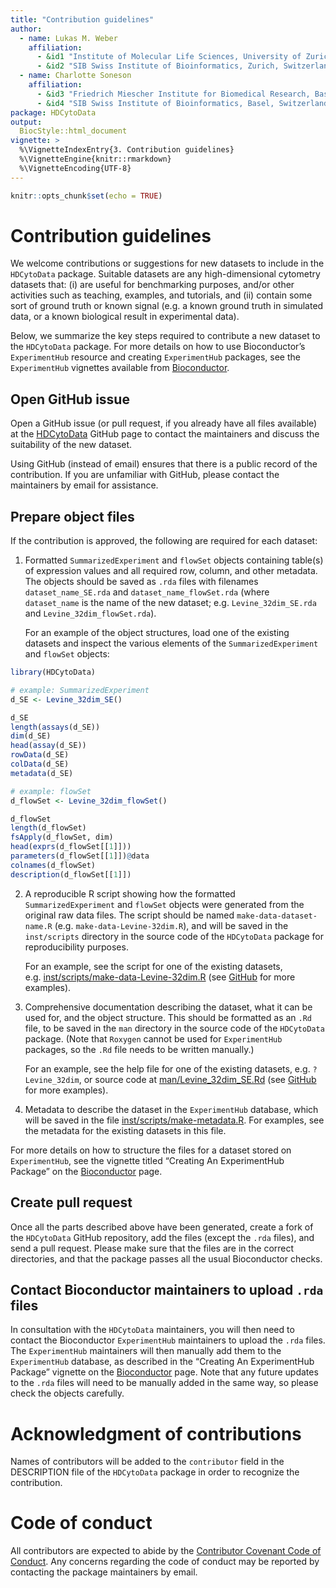 ```yaml
---
title: "Contribution guidelines"
author: 
  - name: Lukas M. Weber
    affiliation: 
      - &id1 "Institute of Molecular Life Sciences, University of Zurich, Zurich, Switzerland"
      - &id2 "SIB Swiss Institute of Bioinformatics, Zurich, Switzerland"
  - name: Charlotte Soneson
    affiliation: 
      - &id3 "Friedrich Miescher Institute for Biomedical Research, Basel, Switzerland"
      - &id4 "SIB Swiss Institute of Bioinformatics, Basel, Switzerland"
package: HDCytoData
output: 
  BiocStyle::html_document
vignette: >
  %\VignetteIndexEntry{3. Contribution guidelines}
  %\VignetteEngine{knitr::rmarkdown}
  %\VignetteEncoding{UTF-8}
---
```


```r
knitr::opts_chunk$set(echo = TRUE)
```



# Contribution guidelines

We welcome contributions or suggestions for new datasets to include in the `HDCytoData` package. Suitable datasets are any high-dimensional cytometry datasets that: (i) are useful for benchmarking purposes, and/or other activities such as teaching, examples, and tutorials, and (ii) contain some sort of ground truth or known signal (e.g. a known ground truth in simulated data, or a known biological result in experimental data).

Below, we summarize the key steps required to contribute a new dataset to the `HDCytoData` package. For more details on how to use Bioconductor's `ExperimentHub` resource and creating `ExperimentHub` packages, see the `ExperimentHub` vignettes available from [Bioconductor](http://bioconductor.org/packages/ExperimentHub).


## Open GitHub issue

Open a GitHub issue (or pull request, if you already have all files available) at the [HDCytoData](https://github.com/lmweber/HDCytoData) GitHub page to contact the maintainers and discuss the suitability of the new dataset.

Using GitHub (instead of email) ensures that there is a public record of the contribution. If you are unfamiliar with GitHub, please contact the maintainers by email for assistance.


## Prepare object files

If the contribution is approved, the following are required for each dataset:

1. Formatted `SummarizedExperiment` and `flowSet` objects containing table(s) of expression values and all required row, column, and other metadata. The objects should be saved as `.rda` files with filenames `dataset_name_SE.rda` and `dataset_name_flowSet.rda` (where `dataset_name` is the name of the new dataset; e.g. `Levine_32dim_SE.rda` and `Levine_32dim_flowSet.rda`).

    For an example of the object structures, load one of the existing datasets and inspect the various elements of the `SummarizedExperiment` and `flowSet` objects:
    
```r
library(HDCytoData)

# example: SummarizedExperiment
d_SE <- Levine_32dim_SE()

d_SE
length(assays(d_SE))
dim(d_SE)
head(assay(d_SE))
rowData(d_SE)
colData(d_SE)
metadata(d_SE)

# example: flowSet
d_flowSet <- Levine_32dim_flowSet()

d_flowSet
length(d_flowSet)
fsApply(d_flowSet, dim)
head(exprs(d_flowSet[[1]]))
parameters(d_flowSet[[1]])@data
colnames(d_flowSet)
description(d_flowSet[[1]])
```


2. A reproducible R script showing how the formatted `SummarizedExperiment` and `flowSet` objects were generated from the original raw data files. The script should be named `make-data-dataset-name.R` (e.g. `make-data-Levine-32dim.R`), and will be saved in the `inst/scripts` directory in the source code of the `HDCytoData` package for reproducibility purposes.

    For an example, see the script for one of the existing datasets, e.g. [inst/scripts/make-data-Levine-32dim.R](https://github.com/lmweber/HDCytoData/blob/master/inst/scripts/make-data-Levine-32dim.R) (see [GitHub](https://github.com/lmweber/HDCytoData) for more examples).


3. Comprehensive documentation describing the dataset, what it can be used for, and the object structure. This should be formatted as an `.Rd` file, to be saved in the `man` directory in the source code of the `HDCytoData` package. (Note that `Roxygen` cannot be used for `ExperimentHub` packages, so the `.Rd` file needs to be written manually.)

    For an example, see the help file for one of the existing datasets, e.g. `?Levine_32dim`, or source code at [man/Levine_32dim_SE.Rd](https://github.com/lmweber/HDCytoData/blob/master/man/Levine_32dim_SE.Rd) (see [GitHub](https://github.com/lmweber/HDCytoData) for more examples).


4. Metadata to describe the dataset in the `ExperimentHub` database, which will be saved in the file [inst/scripts/make-metadata.R](https://github.com/lmweber/HDCytoData/blob/master/inst/scripts/make-metadata.R). For examples, see the metadata for the existing datasets in this file.


For more details on how to structure the files for a dataset stored on `ExperimentHub`, see the vignette titled "Creating An ExperimentHub Package" on the [Bioconductor](http://bioconductor.org/packages/ExperimentHub) page.


## Create pull request

Once all the parts described above have been generated, create a fork of the `HDCytoData` GitHub repository, add the files (except the `.rda` files), and send a pull request. Please make sure that the files are in the correct directories, and that the package passes all the usual Bioconductor checks.


## Contact Bioconductor maintainers to upload `.rda` files

In consultation with the `HDCytoData` maintainers, you will then need to contact the Bioconductor `ExperimentHub` maintainers to upload the `.rda` files. The `ExperimentHub` maintainers will then manually add them to the `ExperimentHub` database, as described in the "Creating An ExperimentHub Package" vignette on the [Bioconductor](http://bioconductor.org/packages/ExperimentHub) page. Note that any future updates to the `.rda` files will need to be manually added in the same way, so please check the objects carefully.



# Acknowledgment of contributions

Names of contributors will be added to the `contributor` field in the DESCRIPTION file of the `HDCytoData` package in order to recognize the contribution.



# Code of conduct

All contributors are expected to abide by the [Contributor Covenant Code of Conduct](https://www.contributor-covenant.org/version/1/4/code-of-conduct). Any concerns regarding the code of conduct may be reported by contacting the package maintainers by email.



